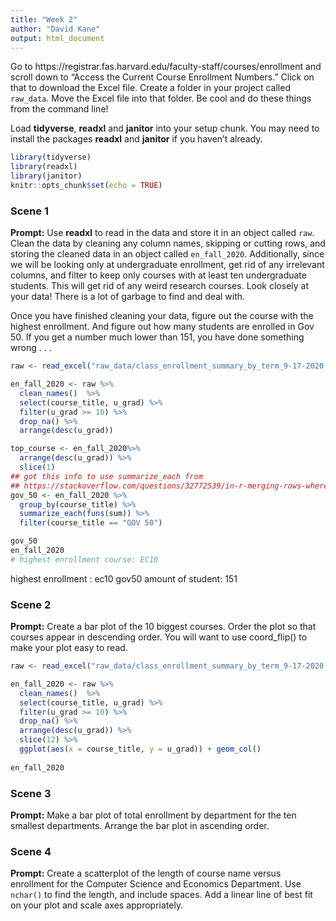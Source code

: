 ```yaml
---
title: "Week 2"
author: "David Kane"
output: html_document
---
```


Go to https://registrar.fas.harvard.edu/faculty-staff/courses/enrollment and scroll down to "Access the Current Course Enrollment Numbers." Click on that to download the Excel file. Create a folder in your project called `raw_data`. Move the Excel file into that folder. Be cool and do these things from the command line!

Load **tidyverse**, **readxl** and **janitor** into your setup chunk. You may need to install the packages **readxl** and **janitor** if you haven't already.

```r
library(tidyverse)
library(readxl)
library(janitor)
knitr::opts_chunk$set(echo = TRUE)
```

### Scene 1

**Prompt:** Use **readxl** to read in the data and store it in an object called `raw`. Clean the data by cleaning any column names, skipping or cutting rows, and storing the cleaned data in an object called `en_fall_2020`. Additionally, since we will be looking only at undergraduate enrollment, get rid of any irrelevant columns, and filter to keep only courses with at least ten undergraduate students. This will get rid of any weird research courses. Look closely at your data! There is a lot of garbage to find and deal with.

Once you have finished cleaning your data, figure out the course with the highest enrollment. And figure out how many students are enrolled in Gov 50. If you get a number much lower than 151, you have done something wrong . . .

```r
raw <- read_excel("raw_data/class_enrollment_summary_by_term_9-17-2020.xlsx", skip = 3, col_names = TRUE)

en_fall_2020 <- raw %>%
  clean_names()  %>%
  select(course_title, u_grad) %>%
  filter(u_grad >= 10) %>%
  drop_na() %>%
  arrange(desc(u_grad))

top_course <- en_fall_2020%>%
  arrange(desc(u_grad)) %>%
  slice(1)
## got this info to use summarize_each from 
## https://stackoverflow.com/questions/32772539/in-r-merging-rows-where-a-column-has-same-value-but-different-case
gov_50 <- en_fall_2020 %>%
  group_by(course_title) %>%
  summarize_each(funs(sum)) %>%
  filter(course_title == "GOV 50")

gov_50
en_fall_2020
# highest enrollment course: EC10

```
highest enrollment : ec10
gov50 amount of student: 151



### Scene 2

**Prompt:** Create a bar plot of the 10 biggest courses. Order the plot so that courses appear in descending order. You will want to use coord_flip() to make your plot easy to read.

```r
raw <- read_excel("raw_data/class_enrollment_summary_by_term_9-17-2020.xlsx", skip = 3, col_names = TRUE)

en_fall_2020 <- raw %>%
  clean_names()  %>%
  select(course_title, u_grad) %>%
  filter(u_grad >= 10) %>%
  drop_na() %>%
  arrange(desc(u_grad)) %>%
  slice(12) %>%
  ggplot(aes(x = course_title, y = u_grad)) + geom_col()
  
en_fall_2020
```



### Scene 3

**Prompt:** Make a bar plot of total enrollment by department for the ten smallest departments. Arrange the bar plot in ascending order.



### Scene 4

**Prompt:** Create a scatterplot of the length of course name versus enrollment for the Computer Science and Economics Department. Use `nchar()` to find the length, and include spaces. Add a linear line of best fit on your plot and scale axes appropriately.


